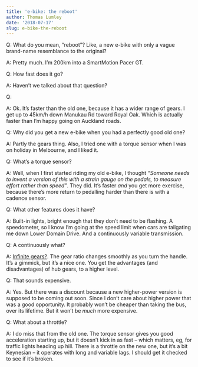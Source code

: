 ```yaml
---
title: 'e-bike: the reboot'
author: Thomas Lumley
date: '2018-07-17'
slug: e-bike-the-reboot
---
```


Q: What do you mean, "reboot"? Like, a new e-bike with only a vague brand-name resemblance to the original?

A: Pretty much. I'm 200km into a SmartMotion Pacer GT. 

Q: How fast does it go?

A: Haven't we talked about that question? 

Q:

A: Ok. It's faster than the old one, because it has a wider range of gears. I get up to 45km/h down Manukau Rd toward Royal Oak. Which is actually faster than I'm happy going on Auckland roads.

Q: Why did you get a new e-bike when you had a perfectly good old one?

A: Partly the gears thing. Also, I tried one with a torque sensor when I was on holiday in Melbourne, and I liked it.

Q: What's a torque sensor?

A: Well, when I first started riding my old e-bike, I thought *"Someone needs to invent a version of this with a strain gauge on the pedals, to measure effort rather than speed"*. They did. It's faster *and* you get more exercise, because there's more return to pedalling harder than there is with a cadence sensor.

Q: What other features does it have?

A: Built-in lights, bright enough that they don't need to be flashing. A speedometer, so I know I'm going at the speed limit when cars are tailgating me down Lower Domain Drive. And a continuously variable transmission.

Q: A continuously what?

A: [Infinite gears?](https://www.gizmodo.com.au/2017/02/how-a-bike-with-infinite-gears-changed-the-way-i-commute/). The gear ratio changes smoothly as you turn the handle. It's a gimmick, but it's a nice one. You get the advantages (and disadvantages) of hub gears, to a higher level.

Q: That sounds expensive.

A: Yes. But there was a discount because a new higher-power version is supposed to be coming out soon. Since I don't care about higher power that was a good opportunity. It probably won't be cheaper than taking the bus, over its lifetime. But it won't be *much* more expensive.

Q: What about a throttle?

A: I do miss that from the old one. The torque sensor gives you good acceleration starting up, but it doesn't kick in as fast -- which matters, eg,  for traffic lights heading up hill. There is a throttle on the new one, but it's a bit Keynesian -- it operates with long and variable lags.  I should get it checked to see if it's broken.
